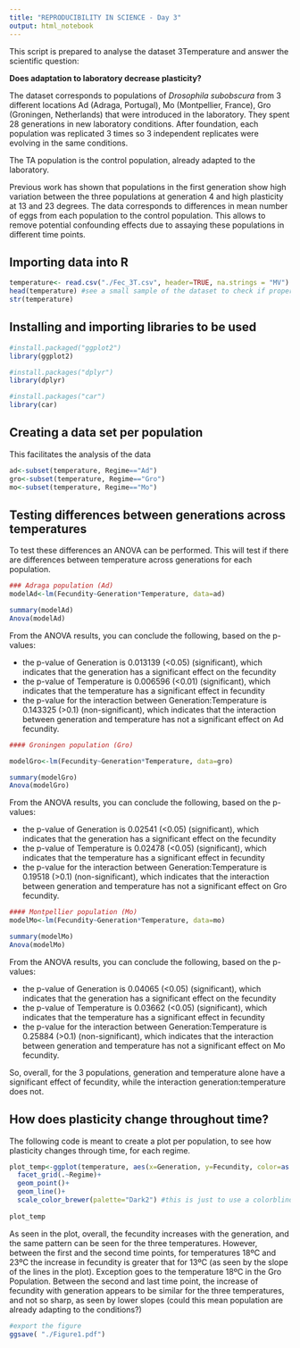 ```yaml
---
title: "REPRODUCIBILITY IN SCIENCE - Day 3"
output: html_notebook
---
```


This script is prepared to analyse the dataset 3Temperature and answer the scientific question:

**Does adaptation to laboratory decrease plasticity?**

The dataset corresponds to populations of *Drosophila subobscura* from 3 different locations Ad (Adraga, Portugal), Mo (Montpellier, France), Gro (Groningen, Netherlands) that were introduced in the laboratory. They spent 28 generations in new laboratory conditions. After foundation, each population was replicated 3 times so 3 independent replicates were evolving in the same conditions.

The TA population is the control population, already adapted to the laboratory.

Previous work has shown that populations in the first generation show high variation between the three populations at generation 4 and high plasticity at 13 and 23 degrees. The data corresponds to differences in mean number of eggs from each population to the control population. This allows to remove potential confounding effects due to assaying these populations in different time points.

## Importing data into R

```r
temperature<- read.csv("./Fec_3T.csv", header=TRUE, na.strings = "MV")
head(temperature) #see a small sample of the dataset to check if properly imported
str(temperature)
```

## Installing and importing libraries to be used

```r
#install.packaged("ggplot2")
library(ggplot2)

#install.packages("dplyr")
library(dplyr)

#install.packages("car")
library(car)
```

## Creating a data set per population

This facilitates the analysis of the data

```r
ad<-subset(temperature, Regime=="Ad")
gro<-subset(temperature, Regime=="Gro")
mo<-subset(temperature, Regime=="Mo")
```

## Testing differences between generations across temperatures

To test these differences an ANOVA can be performed. This will test if there are differences between temperature across generations for each population.

```r
### Adraga population (Ad)
modelAd<-lm(Fecundity~Generation*Temperature, data=ad)

summary(modelAd)
Anova(modelAd)
```
From the ANOVA results, you can conclude the following, based on the p-values:

* the p-value of Generation is 0.013139 (<0.05) (significant), which indicates that the generation has a significant effect on the fecundity
* the p-value of Temperature is 0.006596 (<0.01) (significant), which indicates that the temperature has a significant effect in fecundity
* the p-value for the interaction between Generation:Temperature is 0.143325 (>0.1) (non-significant), which indicates that the interaction between generation and temperature has not a significant effect on Ad fecundity.

```r
#### Groningen population (Gro)

modelGro<-lm(Fecundity~Generation*Temperature, data=gro)

summary(modelGro)
Anova(modelGro)
```
From the ANOVA results, you can conclude the following, based on the p-values:

* the p-value of Generation is 0.02541 (<0.05) (significant), which indicates that the generation has a significant effect on the fecundity
* the p-value of Temperature is 0.02478 (<0.05) (significant), which indicates that the temperature has a significant effect in fecundity
* the p-value for the interaction between Generation:Temperature is 0.19518 (>0.1) (non-significant), which indicates that the interaction between generation and temperature has not a significant effect on Gro fecundity.

```r
#### Montpellier population (Mo)
modelMo<-lm(Fecundity~Generation*Temperature, data=mo)

summary(modelMo)
Anova(modelMo)
```


From the ANOVA results, you can conclude the following, based on the p-values:

* the p-value of Generation is 0.04065 (<0.05) (significant), which indicates that the generation has a significant effect on the fecundity
* the p-value of Temperature is 0.03662 (<0.05) (significant), which indicates that the temperature has a significant effect in fecundity
* the p-value for the interaction between Generation:Temperature is 0.25884 (>0.1) (non-significant), which indicates that the interaction between generation and temperature has not a significant effect on Mo fecundity.

So, overall, for the 3 populations, generation and temperature alone have a significant effect of fecundity, while the interaction generation:temperature does not.

## How does plasticity change throughout time?

The following code is meant to create a plot per population, to see how plasticity changes through time, for each regime.

```r
plot_temp<-ggplot(temperature, aes(x=Generation, y=Fecundity, color=as.factor(Temperature), linetype=as.factor(Temperature)))+
  facet_grid(.~Regime)+
  geom_point()+
  geom_line()+
  scale_color_brewer(palette="Dark2") #this is just to use a colorblind safe palette
 
plot_temp
```
As seen in the plot, overall, the fecundity increases with the generation, and the same pattern can be seen for the three temperatures.
However, between the first and the second time points, for temperatures 18ºC and 23ºC the increase in fecundity is greater that for 13ºC (as seen by the slope of the lines in the plot). Exception goes to the temperature 18ºC in the Gro Population.
Between the second and last time point, the increase of fecundity with generation appears to be similar for the three temperatures, and not so sharp, as seen by lower slopes (could this mean population are already adapting to the conditions?)

```r
#export the figure
ggsave( "./Figure1.pdf")
```
